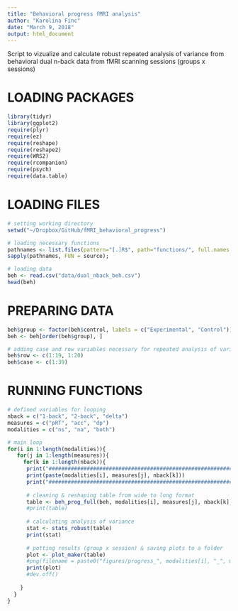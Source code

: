 ```yaml
---
title: "Behavioral progress fMRI analysis"
author: "Karolina Finc"
date: "March 9, 2018"
output: html_document
---
```


Script to vizualize and calculate robust repeated analysis of variance from 
behavioral dual n-back data from fMRI scanning sessions (groups x sessions)

########################
# LOADING PACKAGES
########################

```r
library(tidyr)
library(ggplot2)
require(plyr)
require(ez)
require(reshape)
require(reshape2)
require(WRS2)
require(rcompanion)
require(psych)
require(data.table) 
```

########################
# LOADING FILES
########################
```r
# setting working directory
setwd("~/Dropbox/GitHub/fMRI_behavioral_progress")

# loading necessary functions 
pathnames <- list.files(pattern="[.]R$", path="functions/", full.names = TRUE);
sapply(pathnames, FUN = source);

# loading data
beh <- read.csv("data/dual_nback_beh.csv")
head(beh)
```

########################
# PREPARING DATA
########################
```r
beh$group <- factor(beh$control, labels = c("Experimental", "Control"))
beh <- beh[order(beh$group), ]

# adding case and row variables necessary for repeated analysis of variance
beh$row <- c(1:19, 1:20)
beh$case <- c(1:39)
```

########################
# RUNNING FUNCTIONS
########################
```r
# defined variables for looping
nback = c("1-back", "2-back", "delta")
measures = c("pRT", "acc", "dp")
modalities = c("ns", "na", "both")

# main loop
for(i in 1:length(modalities)){
   for(j in 1:length(measures)){
     for(k in 1:length(nback)){
      print("#################################################################")
      print(paste(modalities[i], measures[j], nback[k]))
      print("#################################################################")
      
      # cleaning & reshaping table from wide to long format 
      table <- beh_prog_full(beh, modalities[i], measures[j], nback[k])
      #print(table)
      
      # calculating analysis of variance
      stat <- stats_robust(table)
      print(stat)
      
      # potting results (group x session) & saving plots to a folder 
      plot <- plot_maker(table)
      #png(filename = paste0("figures/progress_", modalities[i], "_", measures[j], "_",  nback[k], ".png"))
      print(plot)
      #dev.off()
      
    }
  }
}
```


